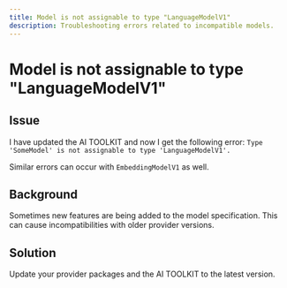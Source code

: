 ```yaml
---
title: Model is not assignable to type "LanguageModelV1"
description: Troubleshooting errors related to incompatible models.
---
```


# Model is not assignable to type "LanguageModelV1"

## Issue

I have updated the AI TOOLKIT and now I get the following error: `Type 'SomeModel' is not assignable to type 'LanguageModelV1'.`

<Note>Similar errors can occur with `EmbeddingModelV1` as well.</Note>

## Background

Sometimes new features are being added to the model specification.
This can cause incompatibilities with older provider versions.

## Solution

Update your provider packages and the AI TOOLKIT to the latest version.
